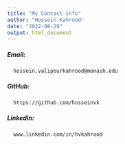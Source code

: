 ```yaml
---
title: "My Contact info"
author: "Hossein Kahrood"
date: "2022-08-29"
output: html_document
---
```


##### Email: 
      hossein.valipourkahrood@monash.edu
##### GitHub:
      https://github.com/hosseinvk
##### LinkedIn:
      www.linkedin.com/in/hvkahrood
      
